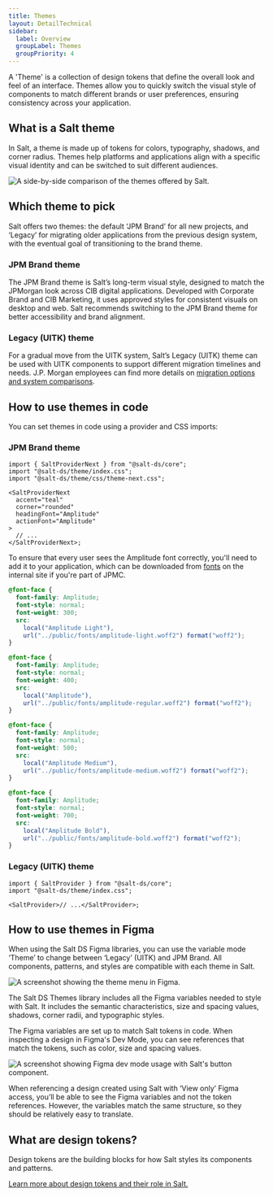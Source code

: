 ```yaml
---
title: Themes
layout: DetailTechnical
sidebar:
  label: Overview
  groupLabel: Themes
  groupPriority: 4
---
```


A 'Theme' is a collection of design tokens that define the overall look and feel of an interface. Themes allow you to quickly switch the visual style of components to match different brands or user preferences, ensuring consistency across your application.

## What is a Salt theme

In Salt, a theme is made up of tokens for colors, typography, shadows, and corner radius. Themes help platforms and applications align with a specific visual identity and can be switched to suit different audiences.

<Image
  src="/img/theming/salt-themes-light.png"
  srcDark="/img/theming/salt-themes-dark.png"
  alt="A side-by-side comparison of the themes offered by Salt."
/>

## Which theme to pick

Salt offers two themes: the default ‘JPM Brand’ for all new projects, and ‘Legacy’ for migrating older applications from the previous design system, with the eventual goal of transitioning to the brand theme.

### JPM Brand theme

The JPM Brand theme is Salt’s long-term visual style, designed to match the JPMorgan look across CIB digital applications. Developed with Corporate Brand and CIB Marketing, it uses approved styles for consistent visuals on desktop and web. Salt recommends switching to the JPM Brand theme for better accessibility and brand alignment.

### Legacy (UITK) theme

For a gradual move from the UITK system, Salt’s Legacy (UITK) theme can be used with UITK components to support different migration timelines and needs. J.P. Morgan employees can find more details on [migration options and system comparisons](https://go/saltds-migration).

## How to use themes in code

You can set themes in code using a provider and CSS imports:

### JPM Brand theme

```tsx
import { SaltProviderNext } from "@salt-ds/core";
import "@salt-ds/theme/index.css";
import "@salt-ds/theme/css/theme-next.css";

<SaltProviderNext
  accent="teal"
  corner="rounded"
  headingFont="Amplitude"
  actionFont="Amplitude"
>
  // ...
</SaltProviderNext>;
```

To ensure that every user sees the Amplitude font correctly, you'll need to add it to your application, which can be downloaded from [fonts](https://go/salt-ds-internal/resources/index) on the internal site if you're part of JPMC.

```css
@font-face {
  font-family: Amplitude;
  font-style: normal;
  font-weight: 300;
  src:
    local("Amplitude Light"),
    url("../public/fonts/amplitude-light.woff2") format("woff2");
}

@font-face {
  font-family: Amplitude;
  font-style: normal;
  font-weight: 400;
  src:
    local("Amplitude"),
    url("../public/fonts/amplitude-regular.woff2") format("woff2");
}

@font-face {
  font-family: Amplitude;
  font-style: normal;
  font-weight: 500;
  src:
    local("Amplitude Medium"),
    url("../public/fonts/amplitude-medium.woff2") format("woff2");
}

@font-face {
  font-family: Amplitude;
  font-style: normal;
  font-weight: 700;
  src:
    local("Amplitude Bold"),
    url("../public/fonts/amplitude-bold.woff2") format("woff2");
}
```

### Legacy (UITK) theme

```tsx
import { SaltProvider } from "@salt-ds/core";
import "@salt-ds/theme/index.css";

<SaltProvider>// ...</SaltProvider>;
```

## How to use themes in Figma

When using the Salt DS Figma libraries, you can use the variable mode ‘Theme’ to change between ‘Legacy’ (UITK) and JPM Brand. All components, patterns, and styles are compatible with each theme in Salt.

<Image
  src="/img/theming/figma-themes-light.png"
  srcDark="/img/theming/figma-themes-dark.png"
  alt="A screenshot showing the theme menu in Figma."
/>

The Salt DS Themes library includes all the Figma variables needed to style with Salt. It includes the semantic characteristics, size and spacing values, shadows, corner radii, and typographic styles.

The Figma variables are set up to match Salt tokens in code. When inspecting a design in Figma's Dev Mode, you can see references that match the tokens, such as color, size and spacing values.

<Image
  src="/img/theming/figma-themes-devmode-light.png"
  srcDark="/img/theming/figma-themes-devmode-dark.png"
  alt="A screenshot showing Figma dev mode usage with Salt's button component."
/>

When referencing a design created using Salt with ‘View only’ Figma access, you’ll be able to see the Figma variables and not the token references. However, the variables match the same structure, so they should be relatively easy to translate.

## What are design tokens?

Design tokens are the building blocks for how Salt styles its components and patterns.

[Learn more about design tokens and their role in Salt.](/salt/themes/design-tokens)
